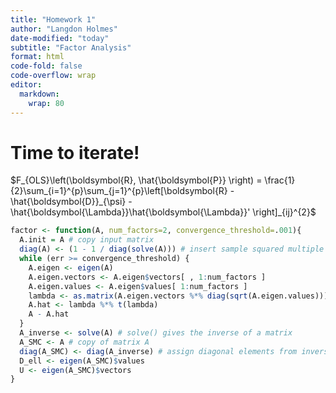 ```yaml
---
title: "Homework 1"
author: "Langdon Holmes"
date-modified: "today"
subtitle: "Factor Analysis"
format: html
code-fold: false
code-overflow: wrap
editor: 
  markdown: 
    wrap: 80
---
```


# Time to iterate!

$F_{OLS}\left(\boldsymbol{R}, \hat{\boldsymbol{P}} \right) = \frac{1}{2}\sum_{i=1}^{p}\sum_{j=1}^{p}\left[\boldsymbol{R} - \hat{\boldsymbol{D}}_{\psi} - \hat{\boldsymbol{\Lambda}}\hat{\boldsymbol{\Lambda}}' \right]_{ij}^{2}$

```r
factor <- function(A, num_factors=2, convergence_threshold=.001){
  A.init = A # copy input matrix
  diag(A) <- (1 - 1 / diag(solve(A))) # insert sample squared multiple correlations (SMCs)
  while (err >= convergence_threshold) {
    A.eigen <- eigen(A)
    A.eigen.vectors <- A.eigen$vectors[ , 1:num_factors ]
    A.eigen.values <- A.eigen$values[ 1:num_factors ]
    lambda <- as.matrix(A.eigen.vectors %*% diag(sqrt(A.eigen.values)))
    A.hat <- lambda %*% t(lambda)
    A - A.hat
  }
  A_inverse <- solve(A) # solve() gives the inverse of a matrix
  A_SMC <- A # copy of matrix A
  diag(A_SMC) <- diag(A_inverse) # assign diagonal elements from inverse of A
  D_ell <- eigen(A_SMC)$values
  U <- eigen(A_SMC)$vectors
}
```

